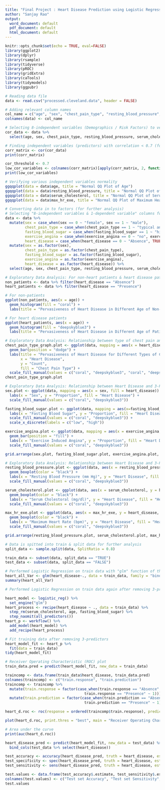 ```yaml
---
title: "Final Project : Heart Disease Prediction using Logistic Regression Algorithm"
author: "Sanjay Rao"
output:
  word_document: default
  pdf_document: default
  html_document: default
---
```


```r
knitr::opts_chunk$set(echo = TRUE, eval=FALSE)
library(ggplot2)
library(dplyr)
library(rsample)
library(tidyverse)
library(pROC)
library(gridExtra)
library(caTools)
library(tidymodels)
library(ggpubr)
```


```r
# Reading data file
data <- read.csv("processed.cleveland.data", header = FALSE)
```


```r
# Adding relevant column names
col_name = c("age", "sex", "chest_pain_type", "resting_blood_pressure", "serum_cholesterol", "fasting_blood_sugar", "restecg", "max_hr_exe", "exercise_angina", "oldpeak", "slope", "ca", "thal", "heart_disease")
colnames(data) <- col_name
```


```r
# Selecting 8-independent variables (Demographics / Risk Factors) to verify correlation between them
cor_data <- data %>%
  select(age, sex, chest_pain_type, resting_blood_pressure, serum_cholesterol, fasting_blood_sugar, max_hr_exe, exercise_angina)

# Finding independent variables (predictors) with correlation < 0.7 (for considering the same in further analysis)
corr_matrix <- cor(cor_data)
print(corr_matrix)

cor_threshold <- 0.7
low_cor_variables <- colnames(corr_matrix)[apply(corr_matrix, 2, function(x) sum(abs(x) < cor_threshold) >= 2)]
print(low_cor_variables)
```

```r
# Verifying various independent variables normality 
ggqqplot(data = data$age, title = "Normal QQ Plot of Age")
ggqqplot(data = data$resting_blood_pressure, title = "Normal QQ Plot of Resting Blood Pressure")
ggqqplot(data = data$serum_cholesterol, title = "Normal QQ Plot of Serum Cholesterol")
ggqqplot(data = data$max_hr_exe, title = "Normal QQ Plot of Maximum Heart Rate during Exercise")
```


```r
# Converting data in to factors (for further analysis)
# Selecting "8-independent variables & 1-dependent variable" columns for further analysis
data <- data %>%
  mutate(sex = case_when(sex == 0 ~ "female", sex == 1 ~ "male"),
         chest_pain_type = case_when(chest_pain_type == 1 ~ "typical angina", chest_pain_type == 2 ~ "atypical angina", chest_pain_type == 3 ~ "non-anginal pain", chest_pain_type == 4 ~ "asymptomatic"),
         fasting_blood_sugar = case_when(fasting_blood_sugar == 1 ~ "high", fasting_blood_sugar == 0 ~ "low"), 
         exercise_angina = case_when(exercise_angina == 0 ~ "no", exercise_angina == 1 ~ "yes"),
         heart_disease = case_when(heart_disease == 0 ~ "Absence", TRUE ~ "Presence")) %>%
  mutate(sex = as.factor(sex),
         chest_pain_type = as.factor(chest_pain_type),
         fasting_blood_sugar = as.factor(fasting_blood_sugar),
         exercise_angina = as.factor(exercise_angina),
         heart_disease = as.factor(heart_disease)) %>%
  select(age, sex, chest_pain_type, resting_blood_pressure, serum_cholesterol, fasting_blood_sugar, max_hr_exe, exercise_angina, heart_disease)
```



```r
# Exploratory Data Analysis: For non-heart patients & heart disease patients count v/s age
non_patients <- data %>% filter(heart_disease == "Absence")
heart_patients <- data %>% filter(heart_disease == "Presence")

# For non-patients
ggplot(non_patients, aes(x = age)) + 
  geom_histogram(fill = "coral") +
  labs(title = "Pervasiveness of Heart Disease in Different Age of Non-patients", x = "Age (years)", y = "Count")

# For heart disease patients
ggplot(heart_patients, aes(x = age)) + 
  geom_histogram(fill = "deepskyblue3") +
  labs(title = "Pervasiveness of Heart Disease in Different Age of Patients", x = "Age (years)", y = "Count")
```

```r
# Exploratory Data Analysis: Relationship between type of chest pain and heart disease
chest_pain_type_graph.plot <- ggplot(data, mapping = aes(x = heart_disease, fill = chest_pain_type)) +
  geom_bar(position = "dodge") +
  labs(title = "Pervasiveness of Heart Disease for Different Types of Chest Pain",
       x = "Heart Disease",
       y = "Count",
       fill = "Chest Pain Type") + 
  scale_fill_manual(values = c("coral", "deepskyblue3", "coral", "deepskyblue3"))
chest_pain_type_graph.plot
```


```r
# Exploratory Data Analysis: Relationship between Heart Disease and 3-Predictors (i.e. Sex, Fasting Blood Sugar & Exercise Induced Angina)
sex.plot <- ggplot(data, mapping = aes(x = sex, fill = heart_disease)) + geom_bar(position = "fill") +
  labs(x = "Sex", y = "Proportion", fill = "Heart Disease") +
  scale_fill_manual(values = c("coral", "deepskyblue3"))

fasting_blood_sugar.plot <- ggplot(data, mapping = aes(x=fasting_blood_sugar, fill=heart_disease)) + geom_bar(position = "fill") +
  labs(x = "Fasting Blood Sugar", y = "Proportion", fill = "Heart Disease") + 
  scale_fill_manual(values = c("coral", "deepskyblue3")) +
  scale_x_discrete(labels = c("low", "high"))

exercise_angina.plot <- ggplot(data, mapping = aes(x = exercise_angina, fill = heart_disease)) +
  geom_bar(position = "fill") +
  labs(x = "Exercise Induced Angina", y = "Proportion", fill = "Heart Disease") +
  scale_fill_manual(values = c("coral", "deepskyblue3"))

grid.arrange(sex.plot, fasting_blood_sugar.plot, exercise_angina.plot, nrow=2)
```


```r
# Exploratory Data Analysis: Relationship between Heart Disease and 3-Predictors (i.e. Resting Blood Pressure (mm Hg), Serum Cholesterol (mg/dl) & Maximum Heart Rate during exercise (beats per minute))
resting_blood_pressure.plot <- ggplot(data, aes(x = resting_blood_pressure, y = heart_disease, fill = heart_disease)) +
  geom_boxplot(color = "black") +
  labs(x = "Resting Blood Pressure (mm Hg)", y = "Heart Disease", fill = "Heart Disease") +
  scale_fill_manual(values = c("coral", "deepskyblue3"))

serum_cholesterol.plot <- ggplot(data, aes(x = serum_cholesterol, y = heart_disease, fill = heart_disease)) +
  geom_boxplot(color = "black") +
  labs(x = "Serum Cholestoral (mg/dl)", y = "Heart Disease", fill = "Heart Disease") +
  scale_fill_manual(values = c("coral", "deepskyblue3"))

max_hr_exe.plot <- ggplot(data, aes(x = max_hr_exe, y = heart_disease, fill = heart_disease)) +
  geom_boxplot(color = "black") +
  labs(x = "Maximum Heart Rate (bpm)", y = "Heart Disease", fill = "Heart Disease") +
  scale_fill_manual(values = c("coral", "deepskyblue3"))

grid.arrange(resting_blood_pressure.plot, serum_cholesterol.plot, max_hr_exe.plot, nrow = 2)
```

```r
# Data is spitted into train & split data for further analysis
split_data <- sample.split(data, SplitRatio = 0.8)

train_data <- subset(data, split_data == "TRUE")
test_data <- subset(data, split_data == "FALSE")
```


```r
# Performed Logistic Regression on train data with "glm" function of the "stats" package in R
heart_all_Var <- glm(heart_disease~., data = train_data, family = "binomial")
summary(heart_all_Var)
```

```r
# Performed Logistic Regression on train data again after removing 3-predictors which were statistically non-significant

heart_model <- logistic_reg() %>%
  set_engine("glm")
heart_process <- recipe(heart_disease ~ ., data = train_data) %>%
  step_rm(serum_cholesterol, age, fasting_blood_sugar) %>%
  step_naomit(all_predictors())
heart_p <- workflow() %>%
  add_model(heart_model) %>%
  add_recipe(heart_process)

# Fit training data after removing 3-predictors
heart_model_fit <- heart_p %>%
  fit(data = train_data)
tidy(heart_model_fit)
```


```r
# Receiver Operating Characteristic (ROC) plot
train_data.pred = predict(heart_model_fit, new_data = train_data)

traincomp <- data.frame(train_data$heart_disease, train_data.pred)
colnames(traincomp) <- c("train.response", "train.prediction")
traincomp <- traincomp %>%
  mutate(train.response = factor(case_when(train.response == "Absence" ~ 0,
                                    train.response == "Presence" ~ 1))) %>%
  mutate(train.prediction = factor(case_when(train.prediction == "Absence" ~ 0,
                                    train.prediction == "Presence" ~ 1)))

heart_d.roc <- roc(response = ordered(traincomp$train.response), predictor = ordered(traincomp$train.prediction))

plot(heart_d.roc, print.thres = "best", main = "Receiver Operating Characteristic (ROC) Technique Plot")

# Area under the curve
print(auc(heart_d.roc))
```


```r
heart_disease_pred <- predict(heart_model_fit, new_data = test_data) %>%
  bind_cols(test_data %>% select(heart_disease))

test_accuracy <- accuracy(heart_disease_pred, truth = heart_disease, estimate = .pred_class)
test_specificity <- spec(heart_disease_pred, truth = heart_disease, estimate = .pred_class)
test_sensitivity <- sens(heart_disease_pred, truth = heart_disease, estimate = .pred_class)

test.values <- data.frame(test_accuracy$.estimate, test_sensitivity$.estimate, test_specificity$.estimate)
colnames(test.values) <- c("Test set Accuracy", "Test set Sensitivity", "Test set Specificity")
test.values
```
